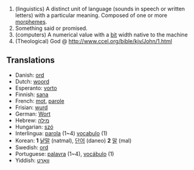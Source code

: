 #(linguistics) A distinct unit of language (sounds in speech or written letters) with a particular meaning. Composed of one or more [[morpheme]]s.
#Something said or promised.
#(computers) A numerical value with a [[bit]] width native to the machine
#(Theological) God @ http://www.ccel.org/bible/kjv/John/1.html

==Translations==
*Danish: [[ord]]
*Dutch: [[woord]]
*Esperanto: [[vorto]]
*Finnish: [[sana]]
*French: [[mot]], [[parole]]
*Frisian: [[wurd]]
*German: [[Wort]]
*Hebrew: [[מילה]]
*Hungarian: [[szó]]
*Interlingua: [[parola]] (1~4) [[vocabulo]] (1)
*Korean: '''1''' [[낱말]] (natmal), [[단어]] (daneo) '''2''' [[말]] (mal)
*Swedish: [[ord]]
*Portuguese: [[palavra]] (1~4), [[vocábulo]] (1)
*Yiddish: [[װאָרט]]
